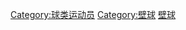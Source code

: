 {{Catnav|頁面分類|人物|各職業人物|运动员}}
{{Commonscat|Squash players}}

[[Category:球类运动员|Category:球类运动员]]
[[Category:壁球|Category:壁球]]
[[Category:各类运动员|壁球]]